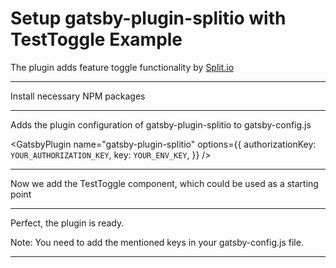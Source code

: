 # Setup gatsby-plugin-splitio with TestToggle Example

The plugin adds feature toggle functionality 
by [Split.io](https://www.split.io)

---

Install necessary NPM packages

<NPMPackage name="gatsby-plugin-splitio" />

---

Adds the plugin configuration of gatsby-plugin-splitio 
to gatsby-config.js

<GatsbyPlugin
  name="gatsby-plugin-splitio"
  options={{
    authorizationKey: `YOUR_AUTHORIZATION_KEY`,
    key: `YOUR_ENV_KEY`,
  }} 
/>

---

Now we add the TestToggle component, which could
be used as a starting point

<File 
  path="src/components/TestToggle.js" 
  content="https://raw.githubusercontent.com/wirths/gatsby-plugin-splitio/master/src/components/TestToggle.js"
/>

---

Perfect, the plugin is ready.

Note: You need to add the mentioned keys in your 
gatsby-config.js file.

---
